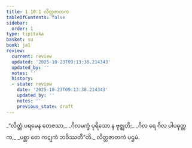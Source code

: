 ```yaml
---
title: 1.10.1 လိတ္တဇာတက
tableOfContents: false
sidebar:
  order: 1
type: tipitaka
basket: su
book: ja1
review:
  current: review
  updated: '2025-10-23T09:13:38.214343'
  updated_by: ''
  notes: ''
  history:
  - state: review
    date: '2025-10-23T09:13:38.214343'
    updated_by: ''
    notes: ''
    previous_state: draft
---
```



<ReviewStatus review={frontmatter.review} showDetails={true} />

<HypothesisAnnotation frontmatter={frontmatter} />

<DynamicBreadcrumb />

<Division number="91" book="ja1" e="ch" v="22" p="22">

<Paragraph number="202" type="verses" book="ja1">
_“လိတ္တံ ပရမေန တေဇသာ,_  
_ဂိလမက္ခံ ပုရိသော န ဗုဇ္ဈတိ;_  
_ဂိလ ရေ ဂိလ ပါပဓုတ္တက,_  
_ပစ္ဆာ တေ ကဋုကံ ဘဝိဿတီ”တိ._  


</Paragraph>
</Division>

<Paragraph number="203" type="center" book="ja1">
လိတ္တဇာတကံ ပဌမံ.
</Paragraph>